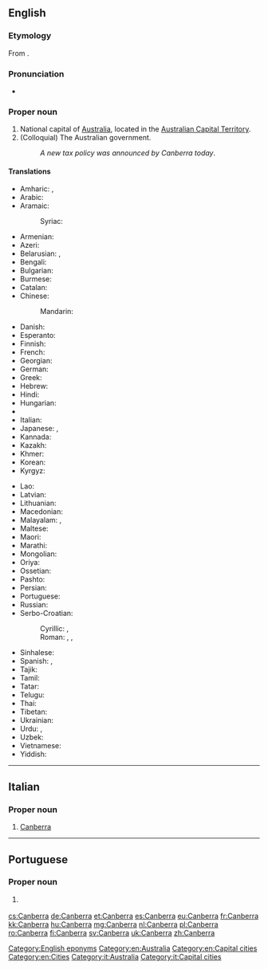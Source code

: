 ==English==
{{wikipedia}}

===Etymology===
From {{etyl|xul|en}} {{term|kamberra||meeting place|lang=xul}}.

===Pronunciation===
* {{audio|En-au-Canberra.ogg|Audio (AUS)}}

===Proper noun===
{{en-proper noun}}

# National capital of [[Australia]], located in the [[Australian Capital Territory]].
# (Colloquial) The Australian government.
#: ''A new tax policy was announced by Canberra today''.

====Translations====
{{trans-top|Capital of Australia}}
* Amharic: {{t|am|ካንበራ|sc=Ethi}}, {{t|am|ካንቤራ|sc=Ethi}}
* Arabic: {{t|ar|كانبرا|f|tr=kanbera}}
* Aramaic:
*: Syriac: {{t|syr|ܩܢܒܪܐ|tr=qanberā|sc=Syrc}}
* Armenian: {{t|hy|Կանբեռա|tr=Kanbeṙa}}
* Azeri: {{t|az|Kanberra}}
* Belarusian: {{t|be|Канбера|f|tr=Kanbjéra|sc=Cyrl}}, {{t|be|Канбэра|f|tr=Kanbéra|sc=Cyrl}}
* Bengali: {{t|bn|ক্যানবেরা|tr=kænbera|sc=Beng}}
* Bulgarian: {{t|bg|Канбера|f|tr=Kánbera|sc=Cyrl}}
* Burmese: {{t|my|ကင်ဘာရာမြို့|tr=kinbara myo.|sc=Mymr}}
* Catalan: {{t|ca|Canberra}}
* Chinese:
*: Mandarin: {{t+|cmn|堪培拉|tr=Kānpéilā|sc=Hani}}
* Danish: {{t|da|Canberra}}
* Esperanto: {{t|eo|Kanbero}}
* Finnish: {{t+|fi|Canberra}}
* French: {{t+|fr|Canberra}}
* Georgian: {{t|ka|კანბერა|tr=kanbera|sc=Geor}}
* German: {{t+|de|Canberra}}
* Greek: {{t|el|Καμπέρα|f|tr=Kambéra}}
* Hebrew: {{t|he|קנברה|f|tr=qanbera}}
* Hindi: {{t|hi|कैनबरा|tr=kainbarā}}
* Hungarian: {{t+|hu|Canberra}}
* {{trreq|io}}
* Italian: {{t|it|Canberra}}
* Japanese: {{t|ja|キャンベラ|tr=Kyanbera}}, {{t|ja|カンベラ|tr=Kanbera}}
* Kannada: {{t|kn|ಕ್ಯಾನ್ಬೆರ್ರಾ|tr=kyānberrā|sc=Knda}}
* Kazakh: {{t|kk|Канберра|tr=Kanberra|sc=Cyrl}}
* Khmer: {{t+|km|កង់បេរ៉ា|tr=kɑŋbeeraa|sc=Khmr}}
* Korean: {{t|ko|캔버라|tr=Kanbeora|sc=Hang}}
* Kyrgyz: {{t|ky|Канберра|tr=Kanberra|sc=Cyrl}}
{{trans-mid}}
* Lao: {{t|lo|ແຄນເບີຣາ|sc=Laoo}}
* Latvian: {{t|lv|Kanbera|f}}
* Lithuanian: {{t|lt|Kanbera|f}}
* Macedonian: {{t|mk|Канбера|f|tr=Kánbera|sc=Cyrl}}
* Malayalam: {{t|ml|കാന്ബെറ|tr=kānbeṟa|sc=Mlym}}, {{t|ml|കാന്ബറ|tr=kānbaṟa|sc=Mlym}}
* Maltese: {{t|mt|Kanberra}}
* Maori: {{t|mi|Kānapera}}
* Marathi: {{t|mr|कॅनबेरा|tr=kenberā|sc=Deva}}
* Mongolian: {{t|mn|Канберра|tr=Kanberra|sc=Cyrl}}
* Oriya: {{t|or|କାନବେରା|tr=kānberā|sc=Orya}}
* Ossetian: {{t|os|Канберрӕ|tr=Kanberræ|sc=Cyrl}}
* Pashto: {{t|ps|کنبرا|tr=Kanbərā|sc=ps-Arab}}
* Persian: {{t|fa|کانبرا|tr=kânbarâ}}
* Portuguese: {{t|pt|Canberra|f}}
* Russian: {{t|ru|Канберра|f|tr=Kanbɛ́rra, Kánbɛrra}}
* Serbo-Croatian:
*: Cyrillic: {{t|sh|Канбера|f}}, {{t|sh|Канберра|f}}
*: Roman: {{t|sh|Canberra|f}}, {{t|sh|Kanberra|f}}, {{t|sh|Kanbera|f}}
* Sinhalese: {{t|si|කැන්බරා|tr=kænbarā|sc=Sinh}}
* Spanish: {{t+|es|Canberra}}, {{t+|es|Camberra}}
* Tajik: {{t|tg|Канберра|tr=Kanberra|sc=Cyrl}}
* Tamil: {{t|ta|கான்பரா|tr=kāṉparā}}
* Tatar: {{t|tt|Канберра|tr=Qanberra|sc=Cyrl}}
* Telugu: {{t|te|కాన్బెర్రా|tr=kānberrā|sc=Telu}}
* Thai: {{t|th|แคนเบอร์รา|tr=kaenberaa}}
* Tibetan: {{t|bo|ཁན་པེ་ར|alt=ཁན་པེ་ར།|sc=Tibt|tr=khan pe ra}}
* Ukrainian: {{t|uk|Канберра|f|tr=Kanbérra|sc=Cyrl}}
* Urdu: {{t|ur|کینبرا|tr=kainbarā|sc=ur-Arab}}, {{t|ur|کینبیرا|tr=kainberā|sc=ur-Arab}}
* Uzbek: {{t|uz|Kanberra}}
* Vietnamese: {{t|vi|Canberra}}
* Yiddish: {{t|yi|קאנבערא|tr=qanbera|sc=Hebr}}
{{trans-bottom}}

[[Category:English eponyms]]
[[Category:en:Australia]]
[[Category:en:Capital cities]]
[[Category:en:Cities]]

----

==Italian==
{{wikipedia|lang=it}}

===Proper noun===
{{it-proper noun|g=f}}

# [[#English|Canberra]]

[[Category:it:Australia]]
[[Category:it:Capital cities]]

----

==Portuguese==

===Proper noun===
{{pt-proper noun|f}}

# {{l/en|Canberra}} {{gloss|Capital of Australia}}

[[cs:Canberra]]
[[de:Canberra]]
[[et:Canberra]]
[[es:Canberra]]
[[eu:Canberra]]
[[fr:Canberra]]
[[kk:Canberra]]
[[hu:Canberra]]
[[mg:Canberra]]
[[nl:Canberra]]
[[pl:Canberra]]
[[ro:Canberra]]
[[fi:Canberra]]
[[sv:Canberra]]
[[uk:Canberra]]
[[zh:Canberra]]